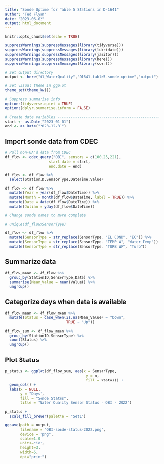 ```yaml
---
title: "Sonde Uptime for Table 5 Stations in D-1641"
author: "Ted Flynn"
date: "2023-06-02"
output: html_document
---
```


```r
knitr::opts_chunk$set(echo = TRUE)

suppressWarnings(suppressMessages(library(tidyverse)))
suppressWarnings(suppressMessages(library(lubridate)))
suppressWarnings(suppressMessages(library(janitor)))
suppressWarnings(suppressMessages(library(here)))
suppressWarnings(suppressMessages(library(cder)))

# Set output directory 
output <- here("01_WaterQuality","D1641-table5-sonde-uptime","output")

# Set visual theme in ggplot
theme_set(theme_bw())

# Suppress summarise info
options(tidyverse.quiet = TRUE)
options(dplyr.summarise.inform = FALSE)

# Create date variables --------------------------------------------------------
start <- as.Date("2023-01-01")
end <- as.Date("2023-12-31")

```

## Import sonde data from CDEC

```r
# Pull non-QA'd data from CDEC
df_flow <- cdec_query("OBI", sensors = c(100,25,221), 
                    start.date = start, 
                    end.date = end)

df_flow <- df_flow %>% 
  select(StationID,SensorType,DateTime,Value)

df_flow <- df_flow %>%
  mutate(Year = year(df_flow$DateTime)) %>%
  mutate(Month = month(df_flow$DateTime, label = TRUE)) %>%
  mutate(Date = date(df_flow$DateTime)) %>% 
  mutate(Julian = yday(df_flow$DateTime))

# Change sonde names to more complete

# unique(df_flow$SensorType)

df_flow <- df_flow %>% 
  mutate(SensorType = str_replace(SensorType, "EL COND", "EC")) %>% 
  mutate(SensorType = str_replace(SensorType, "TEMP W", "Water Temp")) %>% 
  mutate(SensorType = str_replace(SensorType, "TURB WF", "Turb"))

```

## Summarize data
```r

df_flow_mean <- df_flow %>% 
  group_by(StationID,SensorType,Date) %>% 
  summarise(Mean_Value = mean(Value)) %>% 
  ungroup()

```

## Categorize days when data is available
```r

df_flow_mean <- df_flow_mean %>% 
  mutate(Status = case_when(is.na(Mean_Value) ~ "Down",
                            TRUE ~ "Up"))

df_flow_sum <- df_flow_mean %>% 
  group_by(StationID,SensorType) %>%
  count(Status) %>% 
  ungroup()

```

## Plot Status
```r
p_status <- ggplot(df_flow_sum, aes(x = SensorType,
                                     y = n,
                                     fill = Status)) +
  geom_col() +
  labs(x = NULL,
       y = "Days",
       fill = "Sonde Status",
       title = "Water Quality Sensor Status - OBI - 2022")

p_status +
  scale_fill_brewer(palette = "Set1")

ggsave(path = output,
       filename = "OBI-sonde-status-2022.png",
       device = "png",
       scale=1.0,
       units="in",
       height=3,
       width=5,
       dpi="print")
```

